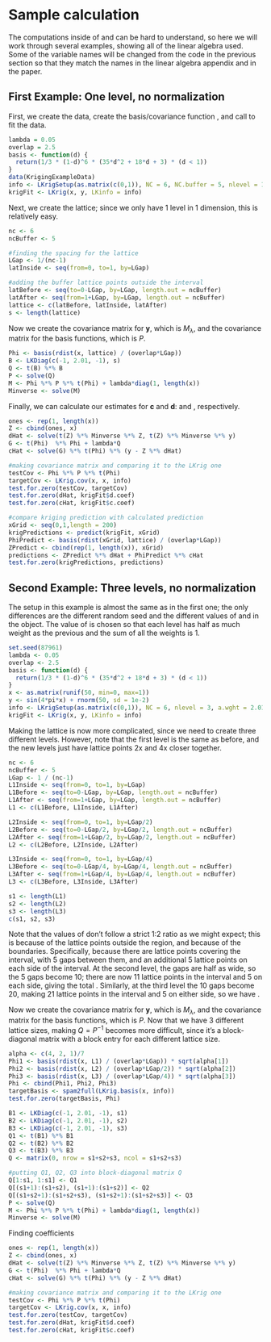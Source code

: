 # Sample \ttt{LatticeKrig} calculation

The computations inside of \ttt{LatticeKrig} and \ttt{LKrig} can be hard to understand, so here we will work through several examples, showing all of the linear algebra used. Some of the variable names will be changed from the code in the previous section so that they match the names in the linear algebra appendix and in the paper.

## First Example: One level, no normalization

First, we create the data, create the basis/covariance function \ttt{basis}, and call \ttt{LKrig} to fit the data.

```r
lambda = 0.05
overlap = 2.5
basis <- function(d) {
  return(1/3 * (1-d)^6 * (35*d^2 + 18*d + 3) * (d < 1))
}
data(KrigingExampleData)
info <- LKrigSetup(as.matrix(c(0,1)), NC = 6, NC.buffer = 5, nlevel = 1, a.wght = 2.01, alpha = 1, lambda = 0.05, normalize = FALSE, LKGeometry = "LKInterval")
krigFit <- LKrig(x, y, LKinfo = info)
```

Next, we create the lattice; since we only have 1 level in 1 dimension, this is relatively easy.

```r
nc <- 6
ncBuffer <- 5

#finding the spacing for the lattice
LGap <- 1/(nc-1)
latInside <- seq(from=0, to=1, by=LGap)

#adding the buffer lattice points outside the interval
latBefore <- seq(to=0-LGap, by=LGap, length.out = ncBuffer)
latAfter <- seq(from=1+LGap, by=LGap, length.out = ncBuffer)
lattice <- c(latBefore, latInside, latAfter)
s <- length(lattice)
```

Now we create the covariance matrix for $\mathbf y$, which is $M_\lambda$, and the covariance matrix for the basis functions, which is $P$.

```r
Phi <- basis(rdist(x, lattice) / (overlap*LGap))
B <- LKDiag(c(-1, 2.01, -1), s)
Q <- t(B) %*% B
P <- solve(Q)
M <- Phi %*% P %*% t(Phi) + lambda*diag(1, length(x))
Minverse <- solve(M)
```

Finally, we can calculate our estimates for $\mathbf c$ and $\mathbf d$: \ttt{cHat} and \ttt{dHat}, respectively.

```r
ones <- rep(1, length(x))
Z <- cbind(ones, x)
dHat <- solve(t(Z) %*% Minverse %*% Z, t(Z) %*% Minverse %*% y)
G <- t(Phi)  %*% Phi + lambda*Q
cHat <- solve(G) %*% t(Phi) %*% (y - Z %*% dHat)

#making covariance matrix and comparing it to the LKrig one
testCov <- Phi %*% P %*% t(Phi)
targetCov <- LKrig.cov(x, x, info)
test.for.zero(testCov, targetCov)
test.for.zero(dHat, krigFit$d.coef)
test.for.zero(cHat, krigFit$c.coef)

#compare kriging prediction with calculated prediction
xGrid <- seq(0,1,length = 200)
krigPredictions <- predict(krigFit, xGrid)
PhiPredict <- basis(rdist(xGrid, lattice) / (overlap*LGap))
ZPredict <- cbind(rep(1, length(x)), xGrid)
predictions <- ZPredict %*% dHat + PhiPredict %*% cHat
test.for.zero(krigPredictions, predictions)
```

## Second Example: Three levels, no normalization

The setup in this example is almost the same as in the first one; the only differences are the different random seed and the different values of \ttt{nlevel} and \ttt{alpha} in the \ttt{LKinfo} object. The value of \ttt{alpha} is chosen so that each level has half as much weight as the previous and the sum of all the weights is 1.

```r
set.seed(87961)
lambda <- 0.05
overlap <- 2.5
basis <- function(d) {
  return(1/3 * (1-d)^6 * (35*d^2 + 18*d + 3) * (d < 1))
}
x <- as.matrix(runif(50, min=0, max=1))
y <- sin(4*pi*x) + rnorm(50, sd = 1e-2)
info <- LKrigSetup(as.matrix(c(0,1)), NC = 6, nlevel = 3, a.wght = 2.01, alpha = c(4,2,1)/7, lambda = 0.05, normalize = FALSE, LKGeometry = "LKInterval")
krigFit <- LKrig(x, y, LKinfo = info)
```

Making the lattice is now more complicated, since we need to create three different levels. However, note that the first level is the same as before, and the new levels just have lattice points 2x and 4x closer together.

```r
nc <- 6
ncBuffer <- 5
LGap <- 1 / (nc-1)
L1Inside <- seq(from=0, to=1, by=LGap)
L1Before <- seq(to=0-LGap, by=LGap, length.out = ncBuffer)
L1After <- seq(from=1+LGap, by=LGap, length.out = ncBuffer)
L1 <- c(L1Before, L1Inside, L1After)

L2Inside <- seq(from=0, to=1, by=LGap/2)
L2Before <- seq(to=0-LGap/2, by=LGap/2, length.out = ncBuffer)
L2After <- seq(from=1+LGap/2, by=LGap/2, length.out = ncBuffer)
L2 <- c(L2Before, L2Inside, L2After)

L3Inside <- seq(from=0, to=1, by=LGap/4)
L3Before <- seq(to=0-LGap/4, by=LGap/4, length.out = ncBuffer)
L3After <- seq(from=1+LGap/4, by=LGap/4, length.out = ncBuffer)
L3 <- c(L3Before, L3Inside, L3After)

s1 <- length(L1)
s2 <- length(L2)
s3 <- length(L3)
c(s1, s2, s3)
```

Note that the values of \ttt{s1, s2, s3} don't follow a strict 1:2 ratio as we might expect; this is because of the lattice points outside the region, and because of the boundaries. Specifically, \ttt{s1 = 16} because there are \ttt{nc = 6} lattice points covering the interval, with 5 gaps between them, and an additional 5 lattice points on each side of the interval. At the second level, the gaps are half as wide, so the 5 gaps become 10; there are now 11 lattice points in the interval and 5 on each side, giving the total \ttt{s2 = 21}. Similarly, at the third level the 10 gaps become 20, making 21 lattice points in the interval and 5 on either side, so we have \ttt{s3 = 31}.

Now we create the covariance matrix for $\mathbf y$, which is $M_\lambda$, and the covariance matrix for the basis functions, which is $P$. Now that we have 3 different lattice sizes, making $Q = P^{-1}$ becomes more difficult, since it's a block-diagonal matrix with a block entry for each different lattice size.

```r
alpha <- c(4, 2, 1)/7
Phi1 <- basis(rdist(x, L1) / (overlap*LGap)) * sqrt(alpha[1])
Phi2 <- basis(rdist(x, L2) / (overlap*LGap/2)) * sqrt(alpha[2])
Phi3 <- basis(rdist(x, L3) / (overlap*LGap/4)) * sqrt(alpha[3])
Phi <- cbind(Phi1, Phi2, Phi3)
targetBasis <- spam2full(LKrig.basis(x, info))
test.for.zero(targetBasis, Phi)

B1 <- LKDiag(c(-1, 2.01, -1), s1)
B2 <- LKDiag(c(-1, 2.01, -1), s2)
B3 <- LKDiag(c(-1, 2.01, -1), s3)
Q1 <- t(B1) %*% B1
Q2 <- t(B2) %*% B2
Q3 <- t(B3) %*% B3
Q <- matrix(0, nrow = s1+s2+s3, ncol = s1+s2+s3)

#putting Q1, Q2, Q3 into block-diagonal matrix Q
Q[1:s1, 1:s1] <- Q1
Q[(s1+1):(s1+s2), (s1+1):(s1+s2)] <- Q2
Q[(s1+s2+1):(s1+s2+s3), (s1+s2+1):(s1+s2+s3)] <- Q3
P <- solve(Q)
M <- Phi %*% P %*% t(Phi) + lambda*diag(1, length(x))
Minverse <- solve(M)
```

Finding coefficients

```r
ones <- rep(1, length(x))
Z <- cbind(ones, x)
dHat <- solve(t(Z) %*% Minverse %*% Z, t(Z) %*% Minverse %*% y)
G <- t(Phi)  %*% Phi + lambda*Q
cHat <- solve(G) %*% t(Phi) %*% (y - Z %*% dHat)

#making covariance matrix and comparing it to the LKrig one
testCov <- Phi %*% P %*% t(Phi)
targetCov <- LKrig.cov(x, x, info)
test.for.zero(testCov, targetCov)
test.for.zero(dHat, krigFit$d.coef)
test.for.zero(cHat, krigFit$c.coef)
```
